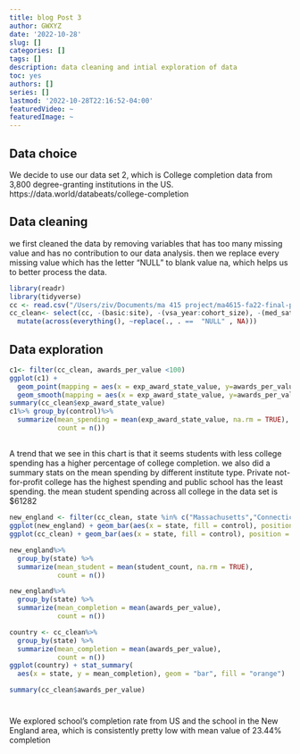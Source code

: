 ```yaml
---
title: blog Post 3
author: GWXYZ
date: '2022-10-28'
slug: []
categories: []
tags: []
description: data cleaning and intial exploration of data
toc: yes
authors: []
series: []
lastmod: '2022-10-28T22:16:52-04:00'
featuredVideo: ~
featuredImage: ~
---
```


## Data choice
We decide to use our data set 2, which is College completion data from 3,800 degree-granting institutions in the US. https://data.world/databeats/college-completion

## Data cleaning
we first cleaned the data by removing variables that has too many missing value and has no contribution to our data analysis. then we replace every missing value which has the letter "NULL" to blank value na, which helps us to better process the data.

```r
library(readr)
library(tidyverse)
cc <- read.csv("/Users/ziv/Documents/ma 415 project/ma4615-fa22-final-project-gwxyz/dataset/cc_institution_details.csv")
cc_clean<- select(cc, -(basic:site), -(vsa_year:cohort_size), -(med_sat_value:med_sat_percentile))%>%
  mutate(across(everything(), ~replace(., . ==  "NULL" , NA)))
```

## Data exploration

```r
c1<- filter(cc_clean, awards_per_value <100)
ggplot(c1) +
  geom_point(mapping = aes(x = exp_award_state_value, y=awards_per_value, color = control))+
  geom_smooth(mapping = aes(x = exp_award_state_value, y=awards_per_value))
summary(cc_clean$exp_award_state_value)
c1%>% group_by(control)%>%
  summarize(mean_spending = mean(exp_award_state_value, na.rm = TRUE),
            count = n())

```
##
A trend that we see in this chart is that it seems students with less college spending has a higher percentage of college completion. we also did a summary stats on the mean spending by different institute type. Private not-for-profit college has the highest spending and public school has the least spending. the mean student spending across all college in the data set is $61282 
```r
new_england <- filter(cc_clean, state %in% c("Massachusetts","Connecticut", "Maine", "New Hampshire", "New Jersey","New York" ))
ggplot(new_england) + geom_bar(aes(x = state, fill = control), position = "fill")
ggplot(cc_clean) + geom_bar(aes(x = state, fill = control), position = "fill")

new_england%>%
  group_by(state) %>%
  summarize(mean_student = mean(student_count, na.rm = TRUE),
            count = n())

new_england%>%
  group_by(state) %>%
  summarize(mean_completion = mean(awards_per_value),
            count = n())

country <- cc_clean%>%
  group_by(state) %>%
  summarize(mean_completion = mean(awards_per_value),
            count = n())
ggplot(country) + stat_summary(
  aes(x = state, y = mean_completion), geom = "bar", fill = "orange")

summary(cc_clean$awards_per_value)

```
# 
We explored school's completion rate from US and the school in the New England area, which is consistently pretty low with mean value of 23.44% completion

